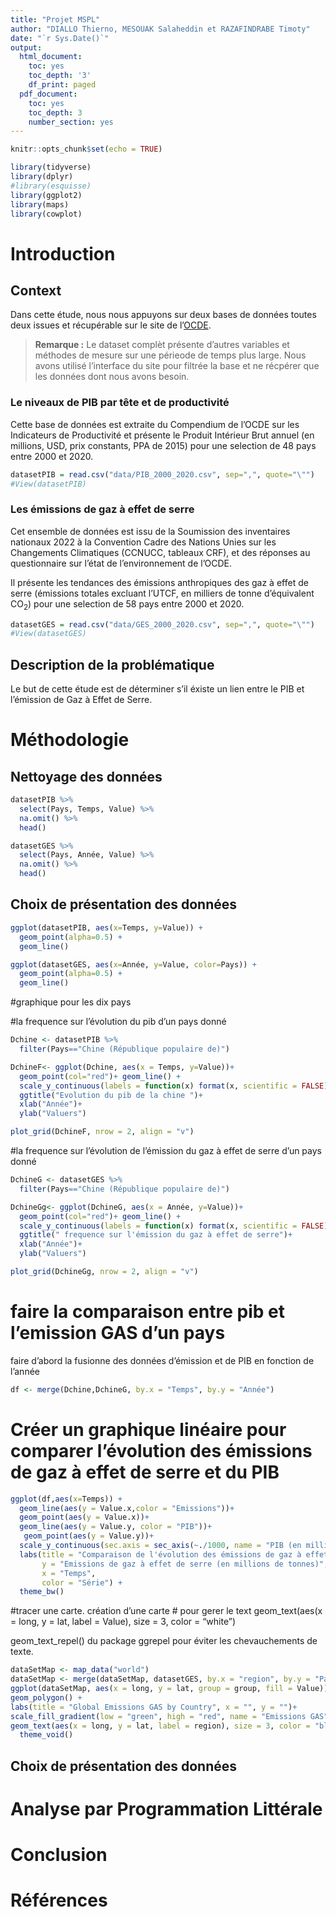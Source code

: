 ```yaml
---
title: "Projet MSPL"
author: "DIALLO Thierno, MESOUAK Salaheddin et RAZAFINDRABE Timoty"
date: "`r Sys.Date()`"
output:
  html_document:
    toc: yes
    toc_depth: '3'
    df_print: paged
  pdf_document:
    toc: yes
    toc_depth: 3
    number_section: yes
---
```


<!-- Setup -->

```r
knitr::opts_chunk$set(echo = TRUE)
```

<!-- Imports -->

```r
library(tidyverse)
library(dplyr)
#library(esquisse)
library(ggplot2)
library(maps)
library(cowplot)
```

\newpage

# Introduction

## Context

Dans cette étude, nous nous appuyons sur deux bases de données toutes deux issues et récupérable sur le site de l'[OCDE](https://stats.oecd.org/?lang=fr#).

> **Remarque :** Le dataset complèt présente d'autres variables et méthodes de mesure sur une périeode de temps plus large. Nous avons utilisé l'interface du site pour filtrée la base et ne récpérer que les données dont nous avons besoin.

### Le niveaux de PIB par tête et de productivité

Cette base de données est extraite du Compendium de l'OCDE sur les Indicateurs de Productivité et présente le Produit Intérieur Brut annuel (en millions, USD, prix constants, PPA de 2015) pour une selection de 48 pays entre 2000 et 2020.

```r
datasetPIB = read.csv("data/PIB_2000_2020.csv", sep=",", quote="\"")
#View(datasetPIB)
```

### Les émissions de gaz à effet de serre

Cet ensemble de données est issu de la Soumission des inventaires nationaux 2022 à la Convention Cadre des Nations Unies sur les Changements Climatiques (CCNUCC, tableaux CRF), et des réponses au questionnaire sur l'état de l'environnement de l'OCDE.

Il présente les tendances des émissions anthropiques des gaz à effet de serre (émissions totales excluant l'UTCF, en milliers de tonne d'équivalent CO~2~) pour une selection de 58 pays entre 2000 et 2020.

```r
datasetGES = read.csv("data/GES_2000_2020.csv", sep=",", quote="\"")
#View(datasetGES)
```

## Description de la problématique

Le but de cette étude est de déterminer s'il éxiste un lien entre le PIB et l'émission de Gaz à Effet de Serre.

\newpage

# Méthodologie

## Nettoyage des données

```r
datasetPIB %>%
  select(Pays, Temps, Value) %>%
  na.omit() %>% 
  head()
```


```r
datasetGES %>%
  select(Pays, Année, Value) %>%
  na.omit() %>% 
  head()
```


## Choix de présentation des données

```r
ggplot(datasetPIB, aes(x=Temps, y=Value)) +
  geom_point(alpha=0.5) +
  geom_line() 
```

```r
ggplot(datasetGES, aes(x=Année, y=Value, color=Pays)) +
  geom_point(alpha=0.5) +
  geom_line()
```
#graphique pour les dix pays 

#la frequence sur l'évolution du pib d'un pays donné 

```r
Dchine <- datasetPIB %>% 
  filter(Pays=="Chine (République populaire de)")

DchineF<- ggplot(Dchine, aes(x = Temps, y=Value))+
  geom_point(col="red")+ geom_line() +
  scale_y_continuous(labels = function(x) format(x, scientific = FALSE)) +
  ggtitle("Evolution du pib de la chine ")+ 
  xlab("Année")+ 
  ylab("Valuers")

plot_grid(DchineF, nrow = 2, align = "v")
```
#la frequence sur l'évolution de l'émission du gaz à effet de serre d'un pays donné 
```r
DchineG <- datasetGES %>% 
  filter(Pays=="Chine (République populaire de)")

DchineGg<- ggplot(DchineG, aes(x = Année, y=Value))+
  geom_point(col="red")+ geom_line() +
  scale_y_continuous(labels = function(x) format(x, scientific = FALSE)) +
  ggtitle(" frequence sur l'émission du gaz à effet de serre")+ 
  xlab("Année")+ 
  ylab("Valuers")

plot_grid(DchineGg, nrow = 2, align = "v")
```

# faire la comparaison entre pib et l'emission GAS d'un pays 
faire d'abord la fusionne des données d'émission et de PIB en fonction de l'année
 
```r
df <- merge(Dchine,DchineG, by.x = "Temps", by.y = "Année")
```
 
# Créer un graphique linéaire pour comparer l'évolution des émissions de gaz à effet de serre et du PIB
 
```r
ggplot(df,aes(x=Temps)) +
  geom_line(aes(y = Value.x,color = "Emissions"))+
  geom_point(aes(y = Value.x))+
  geom_line(aes(y = Value.y, color = "PIB"))+
   geom_point(aes(y = Value.y))+
  scale_y_continuous(sec.axis = sec_axis(~./1000, name = "PIB (en milliards)"))+
  labs(title = "Comparaison de l'évolution des émissions de gaz à effet de serre et du PIB",
       y = "Emissions de gaz à effet de serre (en millions de tonnes)",
       x = "Temps",
       color = "Série") +
  theme_bw()
```
#tracer une carte. 
création d'une carte 
# pour gerer le text 
geom_text(aes(x = long, y = lat, label = Value), size = 3, color = "white")

geom_text_repel() du package ggrepel pour éviter les chevauchements de texte.
```r
dataSetMap <- map_data("world")
dataSetMap <- merge(dataSetMap, datasetGES, by.x = "region", by.y = "Pays")
ggplot(dataSetMap, aes(x = long, y = lat, group = group, fill = Value)) +
geom_polygon() +
labs(title = "Global Emissions GAS by Country", x = "", y = "")+
scale_fill_gradient(low = "green", high = "red", name = "Emissions GAS")+
geom_text(aes(x = long, y = lat, label = region), size = 3, color = "black") + 
  theme_void()
```

 
## Choix de présentation des données

\newpage

# Analyse par Programmation Littérale

\newpage

# Conclusion

\newpage

# Références
